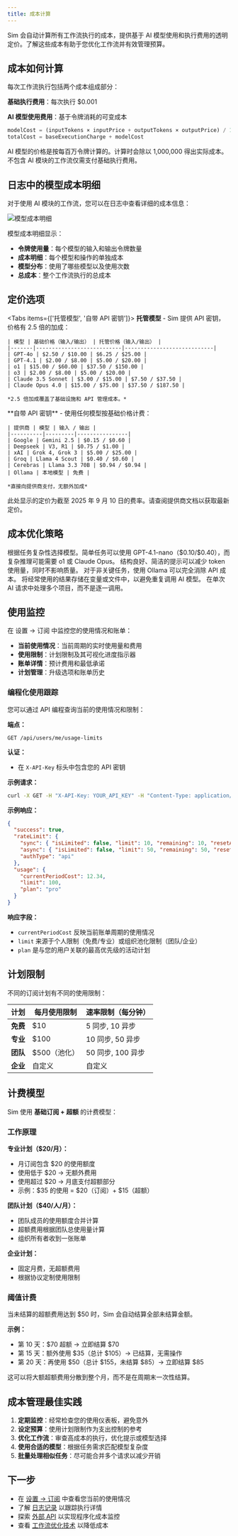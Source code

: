 ```yaml
---
title: 成本计算
---
```



Sim 会自动计算所有工作流执行的成本，提供基于 AI 模型使用和执行费用的透明定价。了解这些成本有助于您优化工作流并有效管理预算。

## 成本如何计算

每次工作流执行包括两个成本组成部分：

**基础执行费用**：每次执行 $0.001

**AI 模型使用费用**：基于令牌消耗的可变成本

```javascript
modelCost = (inputTokens × inputPrice + outputTokens × outputPrice) / 1,000,000
totalCost = baseExecutionCharge + modelCost
```

<Callout type="info">
  AI 模型的价格是按每百万令牌计算的。计算时会除以 1,000,000 得出实际成本。不包含 AI 模块的工作流仅需支付基础执行费用。
</Callout>

## 日志中的模型成本明细

对于使用 AI 模块的工作流，您可以在日志中查看详细的成本信息：

<div className="flex justify-center">
  <Image
    src="/static/logs/logs-cost.png"
    alt="模型成本明细"
    width={600}
    height={400}
    className="my-6"
  />
</div>

模型成本明细显示：
- **令牌使用量**：每个模型的输入和输出令牌数量
- **成本明细**：每个模型和操作的单独成本
- **模型分布**：使用了哪些模型以及使用次数
- **总成本**：整个工作流执行的总成本

## 定价选项

<Tabs items={['托管模型', '自带 API 密钥']}>
  <Tab>
    **托管模型** - Sim 提供 API 密钥，价格有 2.5 倍的加成：
    
    | 模型 | 基础价格（输入/输出） | 托管价格（输入/输出） |
    |-------|---------------------------|----------------------------|
    | GPT-4o | $2.50 / $10.00 | $6.25 / $25.00 |
    | GPT-4.1 | $2.00 / $8.00 | $5.00 / $20.00 |
    | o1 | $15.00 / $60.00 | $37.50 / $150.00 |
    | o3 | $2.00 / $8.00 | $5.00 / $20.00 |
    | Claude 3.5 Sonnet | $3.00 / $15.00 | $7.50 / $37.50 |
    | Claude Opus 4.0 | $15.00 / $75.00 | $37.50 / $187.50 |
    
    *2.5 倍加成覆盖了基础设施和 API 管理成本。*
  </Tab>
  
  <Tab>
    **自带 API 密钥** - 使用任何模型按基础价格计费：
    
    | 提供商 | 模型 | 输入 / 输出 |
    |----------|---------|----------------|
    | Google | Gemini 2.5 | $0.15 / $0.60 |
    | Deepseek | V3, R1 | $0.75 / $1.00 |
    | xAI | Grok 4, Grok 3 | $5.00 / $25.00 |
    | Groq | Llama 4 Scout | $0.40 / $0.60 |
    | Cerebras | Llama 3.3 70B | $0.94 / $0.94 |
    | Ollama | 本地模型 | 免费 |
    
    *直接向提供商支付，无额外加成*
  </Tab>
</Tabs>

<Callout type="warning">
  此处显示的定价为截至 2025 年 9 月 10 日的费率。请查阅提供商文档以获取最新定价。
</Callout>

## 成本优化策略

<Accordions>
  <Accordion title="模型选择">
    根据任务复杂性选择模型。简单任务可以使用 GPT-4.1-nano（$0.10/$0.40），而复杂推理可能需要 o1 或 Claude Opus。
  </Accordion>
  
  <Accordion title="提示工程">
    结构良好、简洁的提示可以减少 token 使用量，同时不影响质量。
  </Accordion>
  
  <Accordion title="本地模型">
    对于非关键任务，使用 Ollama 可以完全消除 API 成本。
  </Accordion>
  
  <Accordion title="缓存与重用">
    将经常使用的结果存储在变量或文件中，以避免重复调用 AI 模型。
  </Accordion>
  
  <Accordion title="批量处理">
    在单次 AI 请求中处理多个项目，而不是逐一调用。
  </Accordion>
</Accordions>

## 使用监控

在 设置 → 订阅 中监控您的使用情况和账单：

- **当前使用情况**：当前周期的实时使用量和费用
- **使用限制**：计划限制及其可视化进度指示器
- **账单详情**：预计费用和最低承诺
- **计划管理**：升级选项和账单历史

### 编程化使用跟踪

您可以通过 API 编程查询当前的使用情况和限制：

**端点：**

```text
GET /api/users/me/usage-limits
```

**认证：**
- 在 `X-API-Key` 标头中包含您的 API 密钥

**示例请求：**

```bash
curl -X GET -H "X-API-Key: YOUR_API_KEY" -H "Content-Type: application/json" https://sim.ai/api/users/me/usage-limits
```

**示例响应：**

```json
{
  "success": true,
  "rateLimit": {
    "sync": { "isLimited": false, "limit": 10, "remaining": 10, "resetAt": "2025-09-08T22:51:55.999Z" },
    "async": { "isLimited": false, "limit": 50, "remaining": 50, "resetAt": "2025-09-08T22:51:56.155Z" },
    "authType": "api"
  },
  "usage": {
    "currentPeriodCost": 12.34,
    "limit": 100,
    "plan": "pro"
  }
}
```

**响应字段：**
- `currentPeriodCost` 反映当前账单周期的使用情况
- `limit` 来源于个人限制（免费/专业）或组织池化限制（团队/企业）
- `plan` 是与您的用户关联的最高优先级的活动计划

## 计划限制

不同的订阅计划有不同的使用限制：

| 计划 | 每月使用限制 | 速率限制（每分钟） |
|------|-------------------|-------------------------|
| **免费** | $10 | 5 同步, 10 异步 |
| **专业** | $100 | 10 同步, 50 异步 |
| **团队** | $500（池化） | 50 同步, 100 异步 |
| **企业** | 自定义 | 自定义 |

## 计费模型

Sim 使用 **基础订阅 + 超额** 的计费模型：

### 工作原理

**专业计划（$20/月）：**
- 月订阅包含 $20 的使用额度
- 使用低于 $20 → 无额外费用
- 使用超过 $20 → 月底支付超额部分
- 示例：$35 的使用 = $20（订阅）+ $15（超额）

**团队计划（$40/人/月）：**
- 团队成员的使用额度合并计算
- 超额费用根据团队总使用量计算
- 组织所有者收到一张账单

**企业计划：**
- 固定月费，无超额费用
- 根据协议定制使用限制

### 阈值计费

当未结算的超额费用达到 $50 时，Sim 会自动结算全部未结算金额。

**示例：**
- 第 10 天：$70 超额 → 立即结算 $70
- 第 15 天：额外使用 $35（总计 $105）→ 已结算，无需操作
- 第 20 天：再使用 $50（总计 $155，未结算 $85）→ 立即结算 $85

这可以将大额超额费用分散到整个月，而不是在周期末一次性结算。

## 成本管理最佳实践

1. **定期监控**：经常检查您的使用仪表板，避免意外
2. **设定预算**：使用计划限制作为支出控制的参考
3. **优化工作流**：审查高成本的执行，优化提示或模型选择
4. **使用合适的模型**：根据任务需求匹配模型复杂度
5. **批量处理相似任务**：尽可能合并多个请求以减少开销

## 下一步

- 在 [设置 → 订阅](https://sim.ai/settings/subscription) 中查看您当前的使用情况
- 了解 [日志记录](/execution/logging) 以跟踪执行详情
- 探索 [外部 API](/execution/api) 以实现程序化成本监控
- 查看 [工作流优化技术](/blocks) 以降低成本